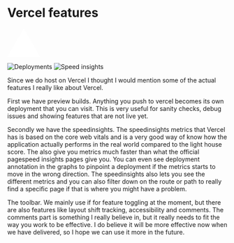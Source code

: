 
<Columns columns={2}>
<Column>
<CentralContent>

# Vercel features

</CentralContent>
</Column>
<Column className="flex flex-col justify-center">
<div className="grid grid-flow-col items-center w-full h-[80%] overflow-hidden auto-cols-[100%]">
<Animate number={0} animationType={["out"]}>
  <div className="w-full flex flex-col justify-center items-center">

  <svg 
    key="vercel-logo"
    width="76"
    height="65"
    viewBox="0 0 76 65"
    fill="none" xmlns="http://www.w3.org/2000/svg">
      <path d="M37.5274 0L75.0548 65H0L37.5274 0Z" fill="#ffffff"/>
  </svg>
  </div>
</Animate>
<Animate number={1} delay={0.2} animationType={["in", "out"]}>
    <Image src={Deployments} alt="Deployments"/>
    </Animate>
<Animate number={2} delay={0.4}>
      <Image src={Speedinsights} alt="Speed insights"/>
</Animate>
      </div>
    </Column>
</Columns>


<Notes>

Since we do host on Vercel I thought I would mention some of the actual features I really like about Vercel.

First we have preview builds. Anything you push to vercel becomes its own deployment that you can visit. This is very useful for sanity checks, debug issues and showing features that are not live yet.

Secondly we have the speedinsights. The speedinsights metrics that Vercel has is based on the core web vitals and is a very good way of know how the application actually performs in the real world compared to the light house score. The also give you metrics much faster than what the official pagespeed insights pages give you. You can even see deployment annotation in the graphs to pinpoint a deployment if the metrics starts to move in the wrong direction. The speedinsights also lets you see the different metrics and you can also filter down on the route or path to really find a specific page if that is where you might have a problem.

The toolbar. We mainly use if for feature toggling at the moment, but there are also features like layout shift tracking, accessibility and comments. The comments part is something I really believe in, but it really needs to fit the way you work to be effective. I do believe it will be more effective now when we have delivered, so I hope we can use it more in the future.

</Notes>
